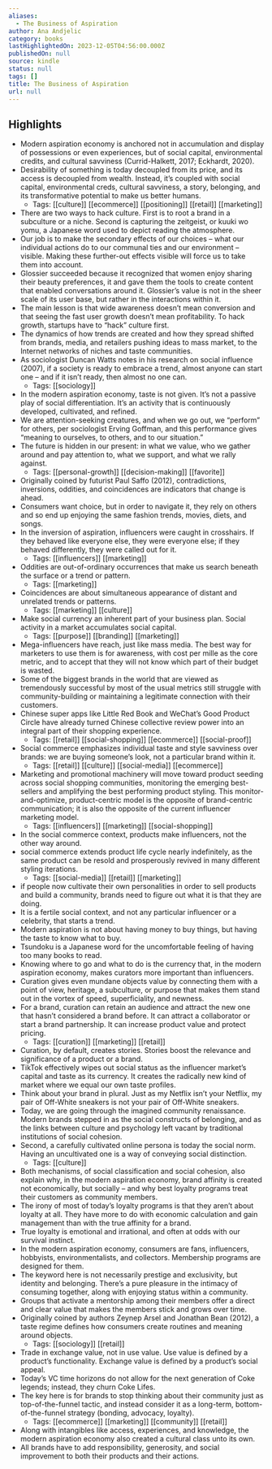 ```yaml
---
aliases:
  - The Business of Aspiration
author: Ana Andjelic
category: books
lastHighlightedOn: 2023-12-05T04:56:00.000Z
publishedOn: null
source: kindle
status: null
tags: []
title: The Business of Aspiration
url: null
---
```

## Highlights

- Modern aspiration economy is anchored not in accumulation and display of possessions or even experiences, but of social capital, environmental credits, and cultural savviness (Currid-Halkett, 2017; Eckhardt, 2020).
- Desirability of something is today decoupled from its price, and its access is decoupled from wealth. Instead, it’s coupled with social capital, environmental creds, cultural savviness, a story, belonging, and its transformative potential to make us better humans.
    - Tags: [[culture]] [[ecommerce]] [[positioning]] [[retail]] [[marketing]]
- There are two ways to hack culture. First is to root a brand in a subculture or a niche. Second is capturing the zeitgeist, or kuuki wo yomu, a Japanese word used to depict reading the atmosphere.
- Our job is to make the secondary effects of our choices – what our individual actions do to our communal ties and our environment – visible. Making these further-out effects visible will force us to take them into account.
- Glossier succeeded because it recognized that women enjoy sharing their beauty preferences, it and gave them the tools to create content that enabled conversations around it. Glossier’s value is not in the sheer scale of its user base, but rather in the interactions within it.
- The main lesson is that wide awareness doesn’t mean conversion and that seeing the fast user growth doesn’t mean profitability. To hack growth, startups have to “hack” culture first.
- The dynamics of how trends are created and how they spread shifted from brands, media, and retailers pushing ideas to mass market, to the Internet networks of niches and taste communities.
- As sociologist Duncan Watts notes in his research on social influence (2007), if a society is ready to embrace a trend, almost anyone can start one – and if it isn’t ready, then almost no one can.
    - Tags: [[sociology]]
- In the modern aspiration economy, taste is not given. It’s not a passive play of social differentiation. It’s an activity that is continuously developed, cultivated, and refined.
- We are attention-seeking creatures, and when we go out, we “perform” for others, per sociologist Erving Goffman, and this performance gives “meaning to ourselves, to others, and to our situation.”
- The future is hidden in our present: in what we value, who we gather around and pay attention to, what we support, and what we rally against.
    - Tags: [[personal-growth]] [[decision-making]] [[favorite]]
- Originally coined by futurist Paul Saffo (2012), contradictions, inversions, oddities, and coincidences are indicators that change is ahead.
- Consumers want choice, but in order to navigate it, they rely on others and so end up enjoying the same fashion trends, movies, diets, and songs.
- In the inversion of aspiration, influencers were caught in crosshairs. If they behaved like everyone else, they were everyone else; if they behaved differently, they were called out for it.
    - Tags: [[influencers]] [[marketing]]
- Oddities are out-of-ordinary occurrences that make us search beneath the surface or a trend or pattern.
    - Tags: [[marketing]]
- Coincidences are about simultaneous appearance of distant and unrelated trends or patterns.
    - Tags: [[marketing]] [[culture]]
- Make social currency an inherent part of your business plan. Social activity in a market accumulates social capital.
    - Tags: [[purpose]] [[branding]] [[marketing]]
- Mega-influencers have reach, just like mass media. The best way for marketers to use them is for awareness, with cost per mille as the core metric, and to accept that they will not know which part of their budget is wasted.
- Some of the biggest brands in the world that are viewed as tremendously successful by most of the usual metrics still struggle with community-building or maintaining a legitimate connection with their customers.
- Chinese super apps like Little Red Book and WeChat’s Good Product Circle have already turned Chinese collective review power into an integral part of their shopping experience.
    - Tags: [[retail]] [[social-shopping]] [[ecommerce]] [[social-proof]]
- Social commerce emphasizes individual taste and style savviness over brands: we are buying someone’s look, not a particular brand within it.
    - Tags: [[retail]] [[culture]] [[social-media]] [[ecommerce]]
- Marketing and promotional machinery will move toward product seeding across social shopping communities, monitoring the emerging best-sellers and amplifying the best performing product styling. This monitor-and-optimize, product-centric model is the opposite of brand-centric communication; it is also the opposite of the current influencer marketing model.
    - Tags: [[influencers]] [[marketing]] [[social-shopping]]
- In the social commerce context, products make influencers, not the other way around.
- social commerce extends product life cycle nearly indefinitely, as the same product can be resold and prosperously revived in many different styling iterations.
    - Tags: [[social-media]] [[retail]] [[marketing]]
- if people now cultivate their own personalities in order to sell products and build a community, brands need to figure out what it is that they are doing.
- It is a fertile social context, and not any particular influencer or a celebrity, that starts a trend.
- Modern aspiration is not about having money to buy things, but having the taste to know what to buy.
- Tsundoku is a Japanese word for the uncomfortable feeling of having too many books to read.
- Knowing where to go and what to do is the currency that, in the modern aspiration economy, makes curators more important than influencers.
- Curation gives even mundane objects value by connecting them with a point of view, heritage, a subculture, or purpose that makes them stand out in the vortex of speed, superficiality, and newness.
- For a brand, curation can retain an audience and attract the new one that hasn’t considered a brand before. It can attract a collaborator or start a brand partnership. It can increase product value and protect pricing.
    - Tags: [[curation]] [[marketing]] [[retail]]
- Curation, by default, creates stories. Stories boost the relevance and significance of a product or a brand.
- TikTok effectively wipes out social status as the influencer market’s capital and taste as its currency. It creates the radically new kind of market where we equal our own taste profiles.
- Think about your brand in plural. Just as my Netflix isn’t your Netflix, my pair of Off-White sneakers is not your pair of Off-White sneakers.
- Today, we are going through the imagined community renaissance. Modern brands stepped in as the social constructs of belonging, and as the links between culture and psychology left vacant by traditional institutions of social cohesion.
- Second, a carefully cultivated online persona is today the social norm. Having an uncultivated one is a way of conveying social distinction.
    - Tags: [[culture]]
- Both mechanisms, of social classification and social cohesion, also explain why, in the modern aspiration economy, brand affinity is created not economically, but socially – and why best loyalty programs treat their customers as community members.
- The irony of most of today’s loyalty programs is that they aren’t about loyalty at all. They have more to do with economic calculation and gain management than with the true affinity for a brand.
- True loyalty is emotional and irrational, and often at odds with our survival instinct.
- In the modern aspiration economy, consumers are fans, influencers, hobbyists, environmentalists, and collectors. Membership programs are designed for them.
- The keyword here is not necessarily prestige and exclusivity, but identity and belonging. There’s a pure pleasure in the intimacy of consuming together, along with enjoying status within a community.
- Groups that activate a mentorship among their members offer a direct and clear value that makes the members stick and grows over time.
- Originally coined by authors Zeynep Arsel and Jonathan Bean (2012), a taste regime defines how consumers create routines and meaning around objects.
    - Tags: [[sociology]] [[retail]]
- Trade in exchange value, not in use value. Use value is defined by a product’s functionality. Exchange value is defined by a product’s social appeal.
- Today’s VC time horizons do not allow for the next generation of Coke legends; instead, they churn Coke Lifes.
- The key here is for brands to stop thinking about their community just as top-of-the-funnel tactic, and instead consider it as a long-term, bottom-of-the-funnel strategy (bonding, advocacy, loyalty).
    - Tags: [[ecommerce]] [[marketing]] [[community]] [[retail]]
- Along with intangibles like access, experiences, and knowledge, the modern aspiration economy also created a cultural class unto its own.
- All brands have to add responsibility, generosity, and social improvement to both their products and their actions.
